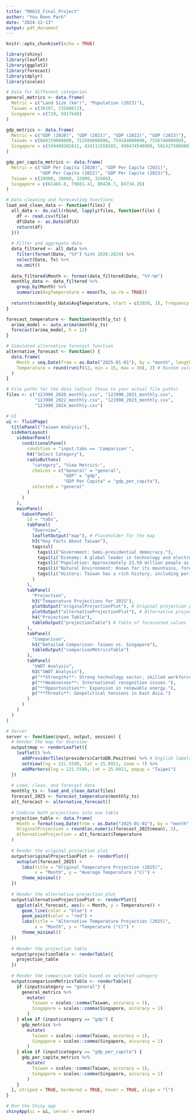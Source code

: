 ```yaml
---
title: "MA615_Final_Project"
author: "You Been Park"
date: "2024-12-13"
output: pdf_document
---
```


```r
knitr::opts_chunk$set(echo = TRUE)
```

```r
library(shiny)
library(leaflet)
library(ggplot2)
library(forecast)
library(dplyr)
library(scales)

# Data for different categories
general_metrics <- data.frame(
  Metric = c("Land Size (km²)", "Population (2023)"),
  Taiwan = c(36197, 23588613),
  Singapore = c(729, 5917648)
)

gdp_metrics <- data.frame(
  Metric = c("GDP (2020)", "GDP (2021)", "GDP (2022)", "GDP (2023)"),
  Taiwan = c(668159000000, 722589000000, 759104000000, 755674000000),
  Singapore = c(349488382611, 434111559283, 498474540988, 501427500080)
)

gdp_per_capita_metrics <- data.frame(
  Metric = c("GDP Per Capita (2020)", "GDP Per Capita (2021)", 
             "GDP Per Capita (2022)", "GDP Per Capita (2023)"),
  Taiwan = c(28000, 30000, 32000, 32404),
  Singapore = c(61466.8, 79601.41, 88428.7, 84734.26)
)

# Data cleaning and forecasting functions
load_and_clean_data <- function(files) {
  all_data <- do.call(rbind, lapply(files, function(file) {
    df <- read.csv(file)
    df$Date <- as.Date(df$X)
    return(df)
  }))
  
  # Filter and aggregate data
  data_filtered <- all_data %>%
    filter(format(Date, "%Y") %in% 2020:2024) %>%
    select(Date, Tx) %>%
    na.omit()
  
  data_filtered$Month <- format(data_filtered$Date, "%Y-%m")
  monthly_data <- data_filtered %>%
    group_by(Month) %>%
    summarize(AvgTemperature = mean(Tx, na.rm = TRUE))
  
  return(ts(monthly_data$AvgTemperature, start = c(2020, 1), frequency = 12))
}

forecast_temperature <- function(monthly_ts) {
  arima_model <- auto.arima(monthly_ts)
  forecast(arima_model, h = 12)
}

# Simulated alternative forecast function
alternative_forecast <- function() {
  data.frame(
    Month = seq.Date(from = as.Date("2025-01-01"), by = "month", length.out = 12),
    Temperature = round(runif(12, min = 15, max = 30), 2) # Random values
  )
}

# File paths for the data (adjust these to your actual file paths)
files <- c("12J990_2020_monthly.csv", "12J990_2021_monthly.csv", 
           "12J990_2022_monthly.csv", "12J990_2023_monthly.csv", 
           "12J990_2024_monthly.csv")

# UI
ui <- fluidPage(
  titlePanel("Taiwan Analysis"),
  sidebarLayout(
    sidebarPanel(
      conditionalPanel(
        condition = "input.tabs == 'Comparison'",
        h4("Select Category"),
        radioButtons(
          "category", "View Metrics:",
          choices = c("General" = "general",
                      "GDP" = "gdp",
                      "GDP Per Capita" = "gdp_per_capita"),
          selected = "general"
        )
      )
    ),
    mainPanel(
      tabsetPanel(
        id = "tabs",
        tabPanel(
          "Overview",
          leafletOutput("map"), # Placeholder for the map
          h3("Key Facts About Taiwan"),
          tags$ul(
            tags$li("Government: Semi-presidential democracy."),
            tags$li("Economy: A global leader in technology and electronics manufacturing."),
            tags$li("Population: Approximately 23.59 million people as of 2023."),
            tags$li("Natural Environment: Known for its mountains, forests, and diverse ecosystems."),
            tags$li("History: Taiwan has a rich history, including periods of Dutch, Spanish, and Japanese colonization.")
          )
        ),
        tabPanel(
          "Projection",
          h3("Temperature Projections for 2025"),
          plotOutput("originalProjectionPlot"), # Original projection plot
          plotOutput("alternativeProjectionPlot"), # Alternative projection plot
          h4("Projection Table"),
          tableOutput("projectionTable") # Table of forecasted values
        ),
        tabPanel(
          "Comparison",
          h3("Detailed Comparison: Taiwan vs. Singapore"),
          tableOutput("comparisonMetricsTable")
        ),
        tabPanel(
          "SWOT Analysis",
          h3("SWOT Analysis"),
          p("**Strengths**: Strong technology sector, skilled workforce."),
          p("**Weaknesses**: International recognition issues."),
          p("**Opportunities**: Expansion in renewable energy."),
          p("**Threats**: Geopolitical tensions in East Asia.")
        )
      )
    )
  )
)

# Server
server <- function(input, output, session) {
  # Render the map for Overview
  output$map <- renderLeaflet({
    leaflet() %>%
      addProviderTiles(providers$CartoDB.Positron) %>% # English labels
      setView(lng = 121.5598, lat = 25.0911, zoom = 7) %>%
      addMarkers(lng = 121.5598, lat = 25.0911, popup = "Taipei")
  })
  
  # Load, clean, and forecast data
  monthly_ts <- load_and_clean_data(files)
  forecast_2025 <- forecast_temperature(monthly_ts)
  alt_forecast <- alternative_forecast()
  
  # Combine both projections into one table
  projection_table <- data.frame(
    Month = format(seq.Date(from = as.Date("2025-01-01"), by = "month", length.out = 12), "%Y-%m"),
    OriginalProjection = round(as.numeric(forecast_2025$mean), 2),
    AlternativeProjection = alt_forecast$Temperature
  )
  
  # Render the original projection plot
  output$originalProjectionPlot <- renderPlot({
    autoplot(forecast_2025) +
      labs(title = "Original Temperature Projection (2025)",
           x = "Month", y = "Average Temperature (°C)") +
      theme_minimal()
  })
  
  # Render the alternative projection plot
  output$alternativeProjectionPlot <- renderPlot({
    ggplot(alt_forecast, aes(x = Month, y = Temperature)) +
      geom_line(color = "blue") +
      geom_point(color = "red") +
      labs(title = "Alternative Temperature Projection (2025)",
           x = "Month", y = "Temperature (°C)") +
      theme_minimal()
  })
  
  # Render the projection table
  output$projectionTable <- renderTable({
    projection_table
  })
  
  # Render the comparison table based on selected category
  output$comparisonMetricsTable <- renderTable({
    if (input$category == "general") {
      general_metrics %>%
        mutate(
          Taiwan = scales::comma(Taiwan, accuracy = 1),
          Singapore = scales::comma(Singapore, accuracy = 1)
        )
    } else if (input$category == "gdp") {
      gdp_metrics %>%
        mutate(
          Taiwan = scales::comma(Taiwan, accuracy = 1),
          Singapore = scales::comma(Singapore, accuracy = 1)
        )
    } else if (input$category == "gdp_per_capita") {
      gdp_per_capita_metrics %>%
        mutate(
          Taiwan = scales::comma(Taiwan, accuracy = 1),
          Singapore = scales::comma(Singapore, accuracy = 1)
        )
    }
  }, striped = TRUE, bordered = TRUE, hover = TRUE, align = "l")
}

# Run the Shiny app
shinyApp(ui = ui, server = server)
````
